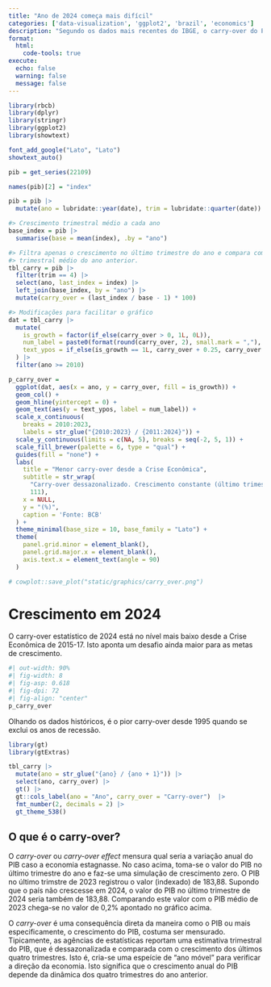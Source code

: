 ```yaml
---
title: "Ano de 2024 começa mais difícil"
categories: ['data-visualization', 'ggplot2', 'brazil', 'economics']
description: "Segundo os dados mais recentes do IBGE, o carry-over do PIB de 2023 para 2024 é de apenas 0,2%, menor valor da série histórica (excluindo anos de recessão)."
format:
  html:
    code-tools: true
execute: 
  echo: false
  warning: false
  message: false
---
```


```r
library(rbcb)
library(dplyr)
library(stringr)
library(ggplot2)
library(showtext)

font_add_google("Lato", "Lato")
showtext_auto()
```

```r
pib = get_series(22109)
```

```r
names(pib)[2] = "index"

pib = pib |> 
  mutate(ano = lubridate::year(date), trim = lubridate::quarter(date))

#> Crescimento trimestral médio a cada ano
base_index = pib |> 
  summarise(base = mean(index), .by = "ano")

#> Filtra apenas o crescimento no último trimestre do ano e compara com o crescimento
#> trimestral médio do ano anterior.
tbl_carry = pib |> 
  filter(trim == 4) |> 
  select(ano, last_index = index) |> 
  left_join(base_index, by = "ano") |> 
  mutate(carry_over = (last_index / base - 1) * 100)

#> Modificações para facilitar o gráfico
dat = tbl_carry |> 
  mutate(
    is_growth = factor(if_else(carry_over > 0, 1L, 0L)),
    num_label = paste0(format(round(carry_over, 2), small.mark = ","), "%"),
    text_ypos = if_else(is_growth == 1L, carry_over + 0.25, carry_over - 0.25)
  ) |> 
  filter(ano >= 2010)
```

```r
p_carry_over =
  ggplot(dat, aes(x = ano, y = carry_over, fill = is_growth)) +
  geom_col() +
  geom_hline(yintercept = 0) +
  geom_text(aes(y = text_ypos, label = num_label)) +
  scale_x_continuous(
    breaks = 2010:2023,
    labels = str_glue("{2010:2023} / {2011:2024}")) +
  scale_y_continuous(limits = c(NA, 5), breaks = seq(-2, 5, 1)) +
  scale_fill_brewer(palette = 6, type = "qual") +
  guides(fill = "none") +
  labs(
    title = "Menor carry-over desde a Crise Econômica",
    subtitle = str_wrap(
      "Carry-over dessazonalizado. Crescimento constante (último trimestre) em relação ao crescimento médio do ano anterior.",
      111),
    x = NULL,
    y = "(%)",
    caption = 'Fonte: BCB'
  ) +
  theme_minimal(base_size = 10, base_family = "Lato") +
  theme(
    panel.grid.minor = element_blank(),
    panel.grid.major.x = element_blank(),
    axis.text.x = element_text(angle = 90)
  )

# cowplot::save_plot("static/graphics/carry_over.png")

```

# Crescimento em 2024

O carry-over estatístico de 2024 está no nível mais baixo desde a Crise Econômica de 2015-17. Isto aponta um desafio ainda maior para as metas de crescimento.

```r
#| out-width: 90%
#| fig-width: 8
#| fig-asp: 0.618
#| fig-dpi: 72
#| fig-align: "center"
p_carry_over
```

Olhando os dados históricos, é o pior carry-over desde 1995 quando se exclui os anos de recessão.

```r
library(gt)
library(gtExtras)

tbl_carry |> 
  mutate(ano = str_glue("{ano} / {ano + 1}")) |> 
  select(ano, carry_over) |> 
  gt() |> 
  gt::cols_label(ano = "Ano", carry_over = "Carry-over")  |> 
  fmt_number(2, decimals = 2) |> 
  gt_theme_538()

```

## O que é o carry-over?

O *carry-over* ou *carry-over effect* mensura qual seria a variação anual do PIB caso a economia estagnasse. No caso acima, toma-se o valor do PIB no último trimestre do ano e faz-se uma simulação de crescimento zero. O PIB no último trimstre de 2023 registrou o valor (indexado) de 183,88. Supondo que o país não crescesse em 2024, o valor do PIB no último trimestre de 2024 seria também de 183,88. Comparando este valor com o PIB médio de 2023 chega-se no valor de 0,2% apontado no gráfico acima.

O *carry-over* é uma consequência direta da maneira como o PIB ou mais especificamente, o crescimento do PIB, costuma ser mensurado. Tipicamente, as agências de estatísticas reportam uma estimativa trimestral do PIB, que é dessazonalizada e comparada com o crescimento dos últimos quatro trimestres. Isto é, cria-se uma espeície de "ano móvel" para verificar a direção da economia. Isto significa que o crescimento anual do PIB depende da dinâmica dos quatro trimestres do ano anterior.
